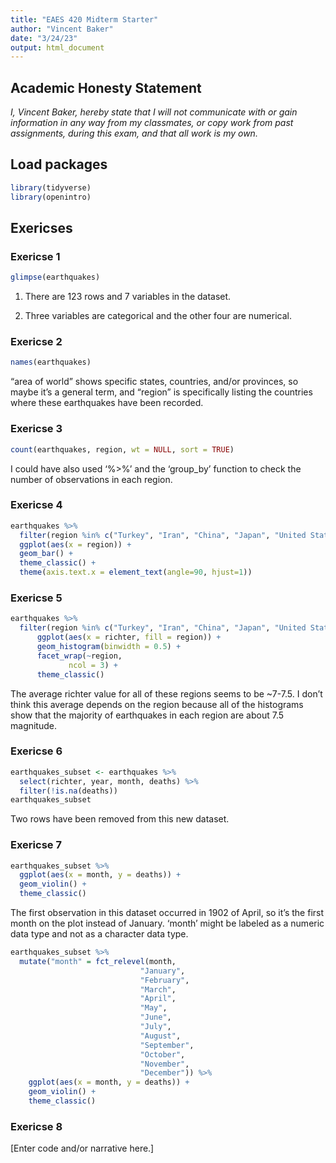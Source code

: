 ```yaml
---
title: "EAES 420 Midterm Starter"
author: "Vincent Baker"
date: "3/24/23"
output: html_document
---
```


## Academic Honesty Statement

*I, Vincent Baker, hereby state that I will not communicate with or gain information in any way from my classmates, or copy work from past assignments, during this exam, and that all work is my own.*

## Load packages

```r
library(tidyverse)
library(openintro)
```

## Exericses

### Exericse 1

```r
glimpse(earthquakes)
```

1) There are 123 rows and 7 variables in the dataset. 

2) Three variables are categorical and the other four are numerical. 

### Exericse 2

```r
names(earthquakes)
```

"area of world" shows specific states, countries, and/or provinces, so maybe it's a general term, and "region" is specifically listing the countries where these earthquakes have been recorded. 

### Exericse 3

```r
count(earthquakes, region, wt = NULL, sort = TRUE)
```

I could have also used '%>%' and the 'group_by' function to check the number of observations in each region. 

### Exericse 4

```r
earthquakes %>% 
  filter(region %in% c("Turkey", "Iran", "China", "Japan", "United States")) %>% 
  ggplot(aes(x = region)) +
  geom_bar() +
  theme_classic() +
  theme(axis.text.x = element_text(angle=90, hjust=1))
```

### Exericse 5

```r
earthquakes %>% 
  filter(region %in% c("Turkey", "Iran", "China", "Japan", "United States")) %>% 
      ggplot(aes(x = richter, fill = region)) +
      geom_histogram(binwidth = 0.5) +
      facet_wrap(~region, 
             ncol = 3) +
      theme_classic()
```

The average richter value for all of these regions seems to be ~7-7.5. I don't think this average depends on the region because all of the histograms show that the majority of earthquakes in each region are about 7.5 magnitude. 

### Exericse 6

```r
earthquakes_subset <- earthquakes %>%
  select(richter, year, month, deaths) %>%
  filter(!is.na(deaths))
earthquakes_subset
```

Two rows have been removed from this new dataset. 

### Exericse 7

```r
earthquakes_subset %>% 
  ggplot(aes(x = month, y = deaths)) +
  geom_violin() +
  theme_classic()
```

The first observation in this dataset occurred in 1902 of April, so it's the first month on the plot instead of January. 'month' might be labeled as a numeric data type and not as a character data type. 

```r
earthquakes_subset %>% 
  mutate("month" = fct_relevel(month,
                             "January",
                             "February",
                             "March",
                             "April",
                             "May",
                             "June",
                             "July",
                             "August",
                             "September",
                             "October",
                             "November",
                             "December")) %>% 
    ggplot(aes(x = month, y = deaths)) +
    geom_violin() +
    theme_classic()
```

### Exericse 8

[Enter code and/or narrative here.]
